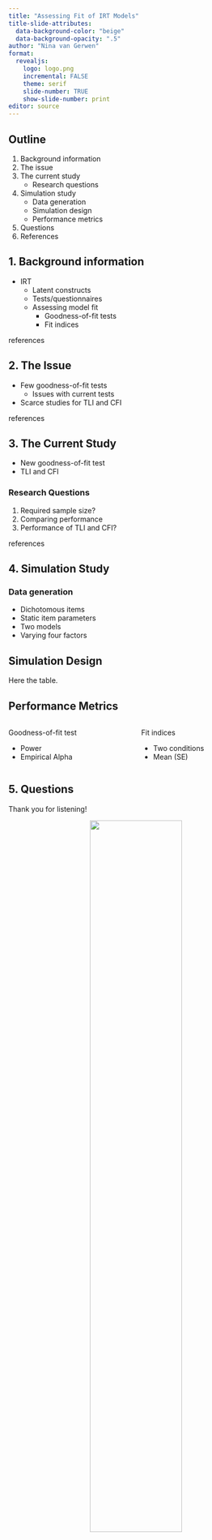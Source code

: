 ```yaml
---
title: "Assessing Fit of IRT Models"
title-slide-attributes: 
  data-background-color: "beige"
  data-background-opacity: ".5"
author: "Nina van Gerwen"
format: 
  revealjs:
    logo: logo.png
    incremental: FALSE
    theme: serif
    slide-number: TRUE
    show-slide-number: print
editor: source
---
```


## Outline
<smaller>
<ol>
  <li> Background information
  <li> The issue
  <li> The current study
    <ul> 
      <li> Research questions
    </ul>
  <li> Simulation study
    <ul>
      <li> Data generation
      <li> Simulation design
      <li> Performance metrics
    </ul>
  <li> Questions
  <li> References
</ol>
</smaller>

## 1. Background information

- IRT
  - Latent constructs
  - Tests/questionnaires
  - Assessing model fit
    - Goodness-of-fit tests
    - Fit indices
    
::: footer
references
:::

## 2. The Issue

- Few goodness-of-fit tests
  - Issues with current tests
- Scarce studies for TLI and CFI

::: footer
references
:::

## 3. The Current Study

- New goodness-of-fit test
- TLI and CFI

### Research Questions

::: {.incremental}

1. Required sample size?
2. Comparing performance
3. Performance of TLI and CFI?

:::

::: footer
references
:::

## 4. Simulation Study

\n

### Data generation

- Dichotomous items
- Static item parameters
- Two models
- Varying four factors

## Simulation Design

Here the table.

## Performance Metrics

:::: {.columns}

::: {.column width="50%"}
Goodness-of-fit test

- Power
- Empirical Alpha
:::

::: {.column width="50%"}
Fit indices

- Two conditions
- Mean (SE)
:::

::::

## 5. Questions

Thank you for listening!

<center>

![](questions.png){width=60%}

</center>


## 6. References

